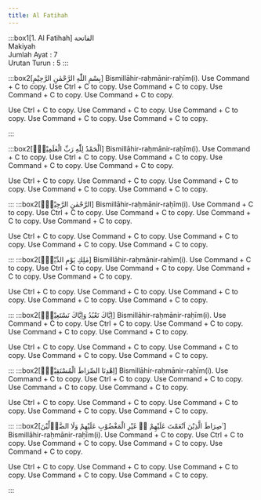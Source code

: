 ```yaml
---
title: Al Fatihah
---
```


:::box1[1. Al Fatihah]
الفاتحة\
Makiyah\
Jumlah Ayat : 7\
Urutan Turun : 5
:::

:::box2[بِسْمِ اللّٰهِ الرَّحْمٰنِ الرَّحِيْمِ]
Bismillāhir-raḥmānir-raḥīm(i).
<Tabs groupId="terjemah">
  <TabItem value="kemenag" label="Kemenag">Use Command + C to copy.</TabItem>
  <TabItem value="affairs" label="Affairs">Use Ctrl + C to copy.</TabItem>
  <TabItem value="complex" label="Complex">Use Command + C to copy.</TabItem>
<TabItem value="tanzil" label="Tanzil">Use Command + C to copy.</TabItem>
<TabItem value="sabix" label="Complex">Use Command + C to copy.</TabItem>
</Tabs>

<Tabs groupId="tafsir">
  <TabItem value="jalalayn" label="Jalalayn">Use Ctrl + C to copy.</TabItem>
  <TabItem value="tahlili" label="Tahlili">Use Command + C to copy.</TabItem>
<TabItem value="wajiz" label="Wajiz">Use Command + C to copy.</TabItem>
<TabItem value="mokhtasar" label="Mokhtasar">Use Command + C to copy.</TabItem>
<TabItem value="muntakhab" label="Muntakhab">Use Command + C to copy.</TabItem>
</Tabs>

:::

:::box2[اَلْحَمْدُ لِلّٰهِ رَبِّ الْعٰلَمِيْنَۙ]
Bismillāhir-raḥmānir-raḥīm(i).
<Tabs groupId="terjemah">
  <TabItem value="kemenag" label="Kemenag">Use Command + C to copy.</TabItem>
  <TabItem value="affairs" label="Affairs">Use Ctrl + C to copy.</TabItem>
  <TabItem value="complex" label="Complex">Use Command + C to copy.</TabItem>
<TabItem value="tanzil" label="Tanzil">Use Command + C to copy.</TabItem>
<TabItem value="sabix" label="Complex">Use Command + C to copy.</TabItem>
</Tabs>

<Tabs groupId="tafsir">
  <TabItem value="jalalayn" label="Jalalayn">Use Ctrl + C to copy.</TabItem>
  <TabItem value="tahlili" label="Tahlili">Use Command + C to copy.</TabItem>
<TabItem value="wajiz" label="Wajiz">Use Command + C to copy.</TabItem>
<TabItem value="mokhtasar" label="Mokhtasar">Use Command + C to copy.</TabItem>
<TabItem value="muntakhab" label="Muntakhab">Use Command + C to copy.</TabItem>
</Tabs>

:::
:::box2[الرَّحْمٰنِ الرَّحِيْمِۙ]
Bismillāhir-raḥmānir-raḥīm(i).
<Tabs groupId="terjemah">
  <TabItem value="kemenag" label="Kemenag">Use Command + C to copy.</TabItem>
  <TabItem value="affairs" label="Affairs">Use Ctrl + C to copy.</TabItem>
  <TabItem value="complex" label="Complex">Use Command + C to copy.</TabItem>
<TabItem value="tanzil" label="Tanzil">Use Command + C to copy.</TabItem>
<TabItem value="sabix" label="Complex">Use Command + C to copy.</TabItem>
</Tabs>

<Tabs groupId="tafsir">
  <TabItem value="jalalayn" label="Jalalayn">Use Ctrl + C to copy.</TabItem>
  <TabItem value="tahlili" label="Tahlili">Use Command + C to copy.</TabItem>
<TabItem value="wajiz" label="Wajiz">Use Command + C to copy.</TabItem>
<TabItem value="mokhtasar" label="Mokhtasar">Use Command + C to copy.</TabItem>
<TabItem value="muntakhab" label="Muntakhab">Use Command + C to copy.</TabItem>
</Tabs>

:::
:::box2[مٰلِكِ يَوْمِ الدِّيْنِۗ]
Bismillāhir-raḥmānir-raḥīm(i).
<Tabs groupId="terjemah">
  <TabItem value="kemenag" label="Kemenag">Use Command + C to copy.</TabItem>
  <TabItem value="affairs" label="Affairs">Use Ctrl + C to copy.</TabItem>
  <TabItem value="complex" label="Complex">Use Command + C to copy.</TabItem>
<TabItem value="tanzil" label="Tanzil">Use Command + C to copy.</TabItem>
<TabItem value="sabix" label="Complex">Use Command + C to copy.</TabItem>
</Tabs>

<Tabs groupId="tafsir">
  <TabItem value="jalalayn" label="Jalalayn">Use Ctrl + C to copy.</TabItem>
  <TabItem value="tahlili" label="Tahlili">Use Command + C to copy.</TabItem>
<TabItem value="wajiz" label="Wajiz">Use Command + C to copy.</TabItem>
<TabItem value="mokhtasar" label="Mokhtasar">Use Command + C to copy.</TabItem>
<TabItem value="muntakhab" label="Muntakhab">Use Command + C to copy.</TabItem>
</Tabs>

:::
:::box2[اِيَّاكَ نَعْبُدُ وَاِيَّاكَ نَسْتَعِيْنُۗ]
Bismillāhir-raḥmānir-raḥīm(i).
<Tabs groupId="terjemah">
  <TabItem value="kemenag" label="Kemenag">Use Command + C to copy.</TabItem>
  <TabItem value="affairs" label="Affairs">Use Ctrl + C to copy.</TabItem>
  <TabItem value="complex" label="Complex">Use Command + C to copy.</TabItem>
<TabItem value="tanzil" label="Tanzil">Use Command + C to copy.</TabItem>
<TabItem value="sabix" label="Complex">Use Command + C to copy.</TabItem>
</Tabs>

<Tabs groupId="tafsir">
  <TabItem value="jalalayn" label="Jalalayn">Use Ctrl + C to copy.</TabItem>
  <TabItem value="tahlili" label="Tahlili">Use Command + C to copy.</TabItem>
<TabItem value="wajiz" label="Wajiz">Use Command + C to copy.</TabItem>
<TabItem value="mokhtasar" label="Mokhtasar">Use Command + C to copy.</TabItem>
<TabItem value="muntakhab" label="Muntakhab">Use Command + C to copy.</TabItem>
</Tabs>

:::
:::box2[اِهْدِنَا الصِّرَاطَ الْمُسْتَقِيْمَۙ]
Bismillāhir-raḥmānir-raḥīm(i).
<Tabs groupId="terjemah">
  <TabItem value="kemenag" label="Kemenag">Use Command + C to copy.</TabItem>
  <TabItem value="affairs" label="Affairs">Use Ctrl + C to copy.</TabItem>
  <TabItem value="complex" label="Complex">Use Command + C to copy.</TabItem>
<TabItem value="tanzil" label="Tanzil">Use Command + C to copy.</TabItem>
<TabItem value="sabix" label="Complex">Use Command + C to copy.</TabItem>
</Tabs>

<Tabs groupId="tafsir">
  <TabItem value="jalalayn" label="Jalalayn">Use Ctrl + C to copy.</TabItem>
  <TabItem value="tahlili" label="Tahlili">Use Command + C to copy.</TabItem>
<TabItem value="wajiz" label="Wajiz">Use Command + C to copy.</TabItem>
<TabItem value="mokhtasar" label="Mokhtasar">Use Command + C to copy.</TabItem>
<TabItem value="muntakhab" label="Muntakhab">Use Command + C to copy.</TabItem>
</Tabs>

:::
:::box2[صِرَاطَ الَّذِيْنَ اَنْعَمْتَ عَلَيْهِمْ ەۙ غَيْرِ الْمَغْضُوْبِ عَلَيْهِمْ وَلَا الضَّاۤلِّيْنَ ࣖ]
Bismillāhir-raḥmānir-raḥīm(i).
<Tabs groupId="terjemah">
  <TabItem value="kemenag" label="Kemenag">Use Command + C to copy.</TabItem>
  <TabItem value="affairs" label="Affairs">Use Ctrl + C to copy.</TabItem>
  <TabItem value="complex" label="Complex">Use Command + C to copy.</TabItem>
<TabItem value="tanzil" label="Tanzil">Use Command + C to copy.</TabItem>
<TabItem value="sabix" label="Complex">Use Command + C to copy.</TabItem>
</Tabs>

<Tabs groupId="tafsir">
  <TabItem value="jalalayn" label="Jalalayn">Use Ctrl + C to copy.</TabItem>
  <TabItem value="tahlili" label="Tahlili">Use Command + C to copy.</TabItem>
<TabItem value="wajiz" label="Wajiz">Use Command + C to copy.</TabItem>
<TabItem value="mokhtasar" label="Mokhtasar">Use Command + C to copy.</TabItem>
<TabItem value="muntakhab" label="Muntakhab">Use Command + C to copy.</TabItem>
</Tabs>

:::
